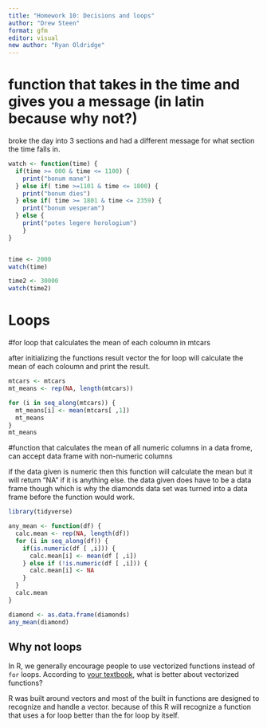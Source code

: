 ```yaml
---
title: "Homework 10: Decisions and loops"
author: "Drew Steen"
format: gfm
editor: visual
new author: "Ryan Oldridge"
---
```


# function that takes in the time and gives you a message (in latin because why not?)

broke the day into 3 sections and had a different message for what section the time falls in.

```r
watch <- function(time) {
  if(time >= 000 & time <= 1100) {
    print("bonum mane")
  } else if( time >=1101 & time <= 1800) {
    print("bonum dies")
  } else if( time >= 1801 & time <= 2359) {
    print("bonum vesperam")
  } else { 
    print("potes legere horologium")
    }
}


time <- 2000
watch(time)

time2 <- 30000
watch(time2)

```

# Loops

#for loop that calculates the mean of each coloumn in mtcars

after initializing the functions result vector the for loop will calculate the mean of each coloumn and print the result.

```r
mtcars <- mtcars
mt_means <- rep(NA, length(mtcars))

for (i in seq_along(mtcars)) {
  mt_means[i] <- mean(mtcars[ ,1])
  mt_means
}
mt_means
```

#function that calculates the mean of all numeric columns in a data frome, can accept data frame with non-numeric columns

if the data given is numeric then this function will calculate the mean but it will return "NA" if it is anything else. the data given does have to be a data frame though which is why the diamonds data set was turned into a data frame before the function would work.

```r
library(tidyverse)

any_mean <- function(df) {
  calc.mean <- rep(NA, length(df))
  for (i in seq_along(df)) {
    if(is.numeric(df [ ,i])) {
      calc.mean[i] <- mean(df [ ,i])
    } else if (!is.numeric(df [ ,i])) {
      calc.mean[i] <- NA
    }
  }
  calc.mean
}

diamond <- as.data.frame(diamonds)
any_mean(diamond)
```

## Why not loops

In R, we generally encourage people to use vectorized functions instead of `for` loops. According to [your textbook](https://r4ds.had.co.nz/iteration.html), what is better about vectorized functions?

R was built around vectors and most of the built in functions are designed to recognize and handle a vector. because of this R will recognize a function that uses a for loop better than the for loop by itself.
